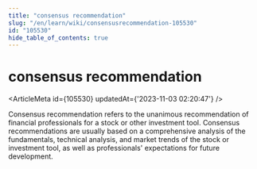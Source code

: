 ```yaml
---
title: "consensus recommendation"
slug: "/en/learn/wiki/consensusrecommendation-105530"
id: "105530"
hide_table_of_contents: true
---
```



# consensus recommendation

<ArticleMeta id={105530} updatedAt={'2023-11-03 02:20:47'} />
<div className='border-solid border-b border-t-0 my-4 border-[var(--ifm-color-gray-300)]' />

Consensus recommendation refers to the unanimous recommendation of financial professionals for a stock or other investment tool. Consensus recommendations are usually based on a comprehensive analysis of the fundamentals, technical analysis, and market trends of the stock or investment tool, as well as professionals' expectations for future development.

